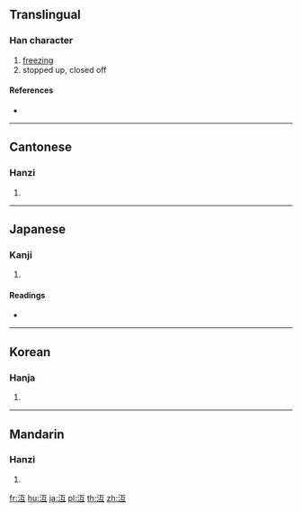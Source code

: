 {{also|冱}}
==Translingual==

===Han character===
{{Han char|rn=85|rad=水|as=04|sn=7|four=31117|canj=EMVM,XEMVM}}

# [[freezing]]
# stopped up, closed off

====References====
* {{Han ref|kx=0610.110|dkj=17194|dj=1003.050|hdz=31562.030|uh=6C8D|ud=27789|bh=A85B|bd=43099}}

----

==Cantonese==

===Hanzi===
{{yue-hanzi|jyut=|y=wu6}}

# {{defn|lang=yue|sort=水04}}

----

==Japanese==

===Kanji===
{{ja-kanji|grade=|rs=水04}}

# {{defn|lang=ja|sort=水04}}

====Readings====
* {{ja-readings|on=[[ご]] (go)|kun=[[かれる]] (kareru)}}

----

==Korean==

===Hanja===
{{ko-hanja|hangeul=호|eumhun=|rv=ho|mr=ho|y=ho}}

# {{defn|lang=ko|sort=水04}}

----

==Mandarin==

===Hanzi===
{{cmn-hanzi|pin=[[hù]] ([[hu4]]), [[qī]] ([[qi1]]), [[qiè]] ([[qie4]])|wg=hu<sup>4</sup>, ch'i<sup>1</sup>, ch'ieh<sup>4</sup>}}

# {{defn|lang=cmn|sort=水04}}

[[fr:沍]]
[[hu:沍]]
[[ja:沍]]
[[pl:沍]]
[[th:沍]]
[[zh:沍]]